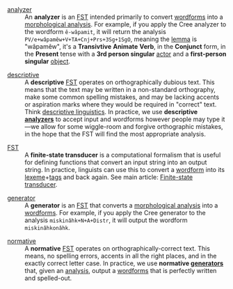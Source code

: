 ; <a href="#analyzer" id="analyzer">analyzer</a>
: An '''analyzer''' is an [[Glossary#FST|FST]] intended primarily to convert [[Glossary#wordform|wordforms]] into a [[Glossary#analysis|morphological analysis]]. For example, if you apply the Cree analyzer to the wordform <code>ê-wâpamit</code>, it will return the analysis <code>PV/e+wâpamêw+V+TA+Cnj+Prs+3Sg+1SgO</code>, meaning the [[Glossary#lemma|lemma]] is "wâpamêw", it's a '''Transivtive''' '''Animate''' '''Verb''', in the '''Conjunct''' form, in the '''Present''' tense with a '''3rd person singular''' [[Glossary#actor|actor]] and a '''first-person singular''' [[Glossary#object|object]].

; <a href="#descriptive" id="descriptive">descriptive</a>
: A '''descriptive''' [[Glossary#FST|FST]] operates on orthographically dubious text. This means that the text may be written in a non-standard orthography, make some common spelling mistakes, and may be lacking accents or aspiration marks where they would be required in "correct" text. Think [[https://en.wikipedia.org/wiki/Linguistic_description|descriptive linguistics]]. In practice, we use '''descriptive [[Glossary#analyzer|analyzers]]''' to accept input and wordforms however people may type it—we allow for some wiggle-room and forgive orthographic mistakes, in the hope that the FST will find the most appropriate analysis.

; <a href="#FST" id="FST">FST</a>
: A '''finite-state transducer''' is a computational formalism that is useful for defining functions that convert an input string into an output string. In practice, linguists can use this to convert a [[Glossary#wordform|wordform]] into its [[Glossary#lexeme|lexeme]]+[[Glossary#tags|tags]] and back again. See main article: [[Finite-state transducer]].

; <a href="#generator" id="generator">generator</a>
: A '''generator''' is an [[Glossary#FST|FST]] that converts a [[Glossary#analysis|morphological analysis]] into a [[Glossary#wordform|wordforms]]. For example, if you apply the Cree generator to the analysis <code>miskinâhk+N+A+Distr</code>, it will output the wordform <code>miskinâhkonâhk</code>.

; <a href="#normative" id="normative">normative</a>
: A '''normative''' [[Glossary#FST|FST]] operates on orthographically-correct text. This means, no spelling errors, accents in all the right places, and in the exactly correct letter case. In practice, we use '''normative [[Glossary#generator|generators]]''' that, given an [[Glossary#analysis|analysis]], output a [[Glossary#wordform|wordforms]] that is perfectly written and spelled-out.